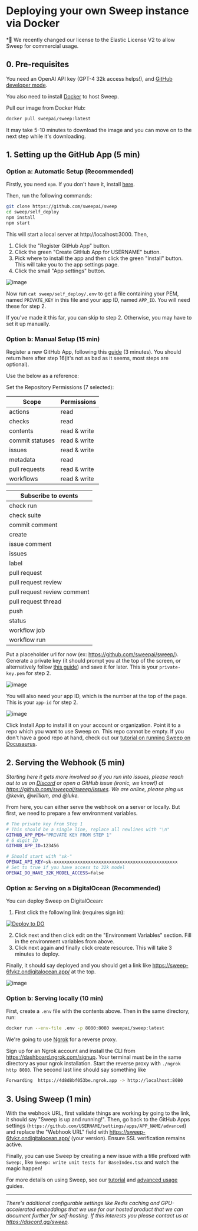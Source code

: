 # Deploying your own Sweep instance via Docker

*🎉 We recently changed our license to the Elastic License V2 to allow Sweep for commercial usage.

## 0. Pre-requisites

You need an OpenAI API key (GPT-4 32k access helps!), and [GitHub developer mode](https://github.com/settings/apps).

You also need to install [Docker](https://docs.docker.com/engine/install/) to host Sweep.

Pull our image from Docker Hub:

```sh
docker pull sweepai/sweep:latest
```

It may take 5-10 minutes to download the image and you can move on to the next step while it's downloading.

## 1. Setting up the GitHub App (5 min)

### Option a: Automatic Setup (Recommended)

Firstly, you need `npm`. If you don't have it, install [here](https://docs.npmjs.com/downloading-and-installing-node-js-and-npm).

Then, run the following commands:

```sh
git clone https://github.com/sweepai/sweep
cd sweep/self_deploy
npm install
npm start
```

This will start a local server at http://localhost:3000. Then,
1. Click the "Register GitHub App" button.
2. Click the green "Create GitHub App for USERNAME" button.
3. Pick where to install the app and then click the green "Install" button. This will take you to the app settings page.
4. Click the small "App settings" button.

![image](/deployment/appsettings.png)

Now run `cat sweep/self_deploy/.env` to get a file containing your PEM, named `PRIVATE_KEY` in this file and your app ID, named `APP_ID`. You will need these for step 2.

If you've made it this far, you can skip to step 2. Otherwise, you may have to set it up manually.

### Option b: Manual Setup (15 min)
Register a new GitHub App, following this [guide](https://docs.github.com/en/apps/creating-github-apps/registering-a-github-app/registering-a-github-app) (3 minutes). You should return here after step 16(it's not as bad as it seems, most steps are optional).

Use the below as a reference:

Set the Repository Permissions (7 selected):

| Scope            | Permissions      |
|------------------|------------------|
| actions          | read             |
| checks           | read             |
| contents         | read & write     |
| commit statuses  | read & write     |
| issues           | read & write     |
| metadata         | read             |
| pull requests    | read & write     |
| workflows        | read & write     |


| Subscribe to events      |
|--------------------------|
| check run                |
| check suite              |
| commit comment           |
| create                   |
| issue comment            |
| issues                   |
| label                    |
| pull request             |
| pull request review      |
| pull request review comment|
| pull request thread      |
| push                     |
| status                   |
| workflow job             |
| workflow run             |

Put a placeholder url for now (ex: https://github.com/sweepai/sweep/).
Generate a private key (it should prompt you at the top of the screen, or alternatively follow [this guide](https://docs.github.com/en/apps/creating-github-apps/authenticating-with-a-github-app/managing-private-keys-for-github-apps)) and save it for later. This is your `private-key.pem` for step 2.

![image](/deployment/pem.png)

You will also need your app ID, which is the number at the top of the page. This is your `app-id` for step 2.

![image](/deployment/appid.png)

Click Install App to install it on your account or organization. Point it to a repo which you want to use Sweep on. This repo cannot be empty. If you don't have a good repo at hand, check out our [tutorial on running Sweep on Docusaurus](https://docs.sweep.dev/tutorial).

## 2. Serving the Webhook (5 min)

*Starting here it gets more involved so if you run into issues, please reach out to us on [Discord](https://discord.gg/sweep) or open a GitHub issue (ironic, we know!) at https://github.com/sweepai/sweep/issues. We are online, please ping us @kevin, @william, and @luke.*

From here, you can either serve the webhook on a server or locally. But first, we need to prepare a few environment variables.

```sh
# The private key from Step 1
# This should be a single line, replace all newlines with "\n"
GITHUB_APP_PEM="PRIVATE KEY FROM STEP 1"
# 6 digit ID
GITHUB_APP_ID=123456

# Should start with "sk-"
OPENAI_API_KEY=sk-xxxxxxxxxxxxxxxxxxxxxxxxxxxxxxxxxxxxxxxxxxxxxxx
# Set to true if you have access to 32k model
OPENAI_DO_HAVE_32K_MODEL_ACCESS=false
```

### Option a: Serving on a DigitalOcean (Recommended)

You can deploy Sweep on DigitalOcean:

1. First click the following link (requires sign in):

<p style={{marginTop: 16, marginBottom: 32}}>
    <a href="https://cloud.digitalocean.com/apps/new?repo=https://github.com/sweepai/sweep/tree/main">
        <img src="https://www.deploytodo.com/do-btn-blue-ghost.svg" alt="Deploy to DO"/>
    </a>
</p>

2. Click next and then click edit on the "Environment Variables" section. Fill in the environment variables from above.
3. Click next again and finally click create resource. This will take 3 minutes to deploy.

Finally, it should say deployed and you should get a link like https://sweep-6fvkz.ondigitalocean.app/ at the top.

![image](/deployment/do.png)

### Option b: Serving locally (10 min)

First, create a `.env` file with the contents above. Then in the same directory, run:

```bash
docker run --env-file .env -p 8080:8080 sweepai/sweep:latest
```

We're going to use [Ngrok](https://ngrok.com/) for a reverse proxy.

Sign up for an Ngrok account and install the CLI from https://dashboard.ngrok.com/signup. Your terminal must be in the same directory as your ngrok installation. Start the reverse proxy with `./ngrok http 8080`. The second last line should say something like

```sh
Forwarding  https://4d8d8bf053be.ngrok.app -> http://localhost:8080
```

## 3. Using Sweep (1 min)

With the webhook URL, first validate things are working by going to the link, it should say "Sweep is up and running!". Then, go back to the GitHub Apps settings (`https://github.com/USERNAME/settings/apps/APP_NAME/advanced`) and replace the "Webhook URL" field with https://sweep-6fvkz.ondigitalocean.app/ (your version). Ensure SSL verification remains active.


Finally, you can use Sweep by creating a new issue with a title prefixed with `Sweep:`, like `Sweep: write unit tests for BaseIndex.tsx` and watch the magic happen!

For more details on using Sweep, see our [tutorial](https://docs.sweep.dev/usage/tutorial) and [advanced usage](https://docs.sweep.dev/usage/advanced) guides.

---

*There's additional configurable settings like Redis caching and GPU-accelerated embeddings that we use for our hosted product that we can document further for self-hosting. If this interests you please contact us at https://discord.gg/sweep.*
